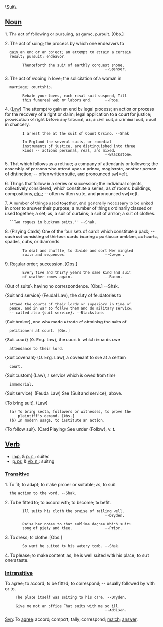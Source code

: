 \Suit\,

==[[Noun]]==

1. The act of following or pursuing, as game; pursuit. [Obs.]

2. The act of suing; the process by which one endeavors to
   gain an end or an object; an attempt to attain a certain
   result; pursuit; endeavor.

         Thenceforth the suit of earthly conquest shone.
                                               --Spenser.

3. The act of wooing in love; the solicitation of a woman in
   marriage; courtship.

         Rebate your loves, each rival suit suspend, Till
         this funereal web my labors end.      --Pope.

4. ([[Law]]) The attempt to gain an end by legal process; an action or process for the recovery of a right or claim; legal application to a court for justice; prosecution of right before any tribunal; as, a civil suit; a criminal suit; a suit in chancery.

         I arrest thee at the suit of Count Orsino. --Shak.

         In England the several suits, or remedial
         instruments of justice, are distinguished into three
         kinds -- actions personal, real, and mixed.
                                               --Blackstone.

5. That which follows as a retinue; a company of attendants or followers; the assembly of persons who attend upon a prince, magistrate, or other person of distinction; --  often written suite, and pronounced sw[=e]t.

6. Things that follow in a series or succession; the individual objects, collectively considered, which  constitute a series, as of rooms, buildings, compositions, [[etc.]]; -- often written suite, and pronounced sw[=e]t.

7. A number of things used together, and generally necessary to be united in order to answer their purpose; a number of things ordinarily classed or used together; a set; as, a suit of curtains; a suit of armor; a suit of clothes.

   ``Two rogues in buckram suits.'' --Shak.

8. (Playing Cards) One of the four sets of cards which constitute a pack; -- each set consisting of thirteen cards bearing a particular emblem, as hearts, spades, cubs, or diamonds.

         To deal and shuffle, to divide and sort Her mingled
         suits and sequences.                  --Cowper.

9. Regular order; succession. [Obs.]

         Every five and thirty years the same kind and suit
         of weather comes again.               --Bacon.



{Out of suits}, having no correspondence. [Obs.] --Shak.

{Suit and service} (Feudal Law), the duty of feudatories to
   attend the courts of their lords or superiors in time of
   peace, and in war to follow them and do military service;
   -- called also {suit service}. --Blackstone.

{Suit broker}, one who made a trade of obtaining the suits of
   petitioners at court. [Obs.]

{Suit court} (O. Eng. Law), the court in which tenants owe
   attendance to their lord.

{Suit covenant} (O. Eng. Law), a covenant to sue at a certain
   court.

{Suit custom} (Law), a service which is owed from time
   immemorial.

{Suit service}. (Feudal Law) See {Suit and service}, above.


{To bring suit}. (Law)
   (a) To bring secta, followers or witnesses, to prove the
       plaintiff's demand. [Obs.]
   (b) In modern usage, to institute an action.

{To follow suit}. (Card Playing) See under {Follow}, v. t.

==[[Verb]]==
*[[imp.]] & [[p. p.]]: suited
*[[p. pr.]] & [[vb. n.]]: suiting

===[[Transitive]]===

1. To fit; to adapt; to make proper or suitable; as, to suit
   the action to the word. --Shak.

2. To be fitted to; to accord with; to become; to befit.

         Ill suits his cloth the praise of railing well.
                                               --Dryden.

         Raise her notes to that sublime degree Which suits
         song of piety and thee.               --Prior.

3. To dress; to clothe. [Obs.]

         So went he suited to his watery tomb. --Shak.

4. To please; to make content; as, he is well suited with his place; to suit one's taste.

===[[Intransitive]]===

To agree; to accord; to be fitted; to correspond; -- usually
followed by with or to.

      The place itself was suiting to his care. --Dryden.

      Give me not an office That suits with me so ill.
                                               --Addison.

[[Syn]]: To [[agree]]; accord; comport; tally; correspond; [[match]]; [[answer]].